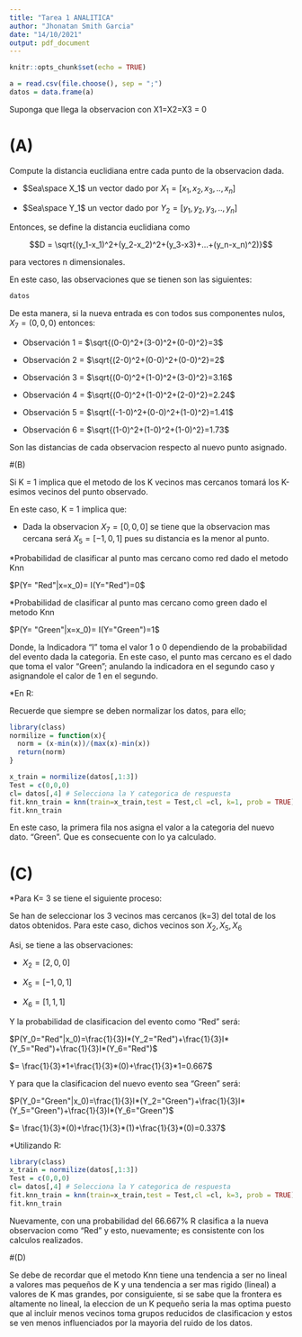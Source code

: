 ```yaml
---
title: "Tarea 1 ANALITICA"
author: "Jhonatan Smith Garcia"
date: "14/10/2021"
output: pdf_document
---
```


```r
knitr::opts_chunk$set(echo = TRUE)
```

```r
a = read.csv(file.choose(), sep = ";")
datos = data.frame(a)
```

Suponga que llega la observacion con 
X1=X2=X3 = 0

# (A) 

Compute la distancia euclidiana entre cada punto de la observacion dada. 

* $Sea\space X_1$ un vector dado  por $X_1= [x_1,x_2,x_3,..,x_n]$

* $Sea\space Y_1$ un vector dado por $Y_2= [y_1,y_2,y_3,..,y_n]$

Entonces, se define la distancia euclidiana como 

$$D = \sqrt{(y_1-x_1)^2+(y_2-x_2)^2+(y_3-x3)+...+(y_n-x_n)^2)}$$

para vectores n dimensionales. 

En este caso, las observaciones que se tienen son las siguientes:

```r
datos
```

De esta manera, si la nueva entrada es con todos sus componentes nulos, $X_7 = (0,0,0)$ entonces:

 * Observación 1 = $\sqrt{(0-0)^2+(3-0)^2+(0-0)^2}=3$
 
 * Observación 2 = $\sqrt{(2-0)^2+(0-0)^2+(0-0)^2}=2$

 * Observación 3 = $\sqrt{(0-0)^2+(1-0)^2+(3-0)^2}=3.16$

 * Observación 4 = $\sqrt{(0-0)^2+(1-0)^2+(2-0)^2}=2.24$
 
 * Observación 5 = $\sqrt{(-1-0)^2+(0-0)^2+(1-0)^2}=1.41$
 
 * Observación 6 = $\sqrt{(1-0)^2+(1-0)^2+(1-0)^2}=1.73$
 
 
 Son las distancias de cada observacion respecto al nuevo punto asignado. 

#(B)

Si K = 1 implica que el metodo de los K vecinos mas cercanos tomará los K-esimos vecinos del punto observado.

En este caso, K = 1 implica que:

 * Dada la observacion $X_7 = [0,0,0]$ se tiene que la observacion mas cercana será $X_5 = [-1, 0,1]$  pues su distancia es la menor al punto.
 
 *Probabilidad de clasificar al punto mas cercano como red dado el metodo Knn
 
 $P(Y= "Red"|x=x_0)= I(Y="Red")=0$
 
 *Probabilidad de clasificar al punto mas cercano como green dado el metodo Knn
 
 $P(Y= "Green"|x=x_0)= I(Y="Green")=1$
 
 Donde, la Indicadora "I" toma el valor 1 o 0 dependiendo de la probabilidad del evento dada la categoria. En este caso, el punto mas cercano es el dado que toma el valor "Green"; anulando la indicadora en el segundo caso y asignandole el calor de 1 en el segundo. 

 
 *En R:
 
 Recuerde que siempre se deben normalizar los datos, para ello;
 
```r
library(class)
normilize = function(x){
  norm = (x-min(x))/(max(x)-min(x))
  return(norm)
}
```
 
 
```r
x_train = normilize(datos[,1:3])
Test = c(0,0,0)
cl= datos[,4] # Selecciona la Y categorica de respuesta
fit.knn_train = knn(train=x_train,test = Test,cl =cl, k=1, prob = TRUE)
fit.knn_train
```

En este caso, la primera fila nos asigna el valor a la categoria del nuevo dato. "Green". Que es consecuente con lo ya calculado. 

# (C)

 *Para K= 3 se tiene el siguiente proceso:
 
 Se han de seleccionar los 3 vecinos mas cercanos (k=3) del total de los datos obtenidos. Para este caso, dichos vecinos son $X_2,X_5,X_6$ 
 
 Asi, se tiene a las observaciones:

 * $X_2 = [2,0,0]$

 * $X_5 = [-1,0,1]$
 
 * $X_6 = [1,1,1]$

Y la probabilidad de clasificacion del evento como "Red" será:

$P(Y_0="Red"|x_0)=\frac{1}{3}I*(Y_2="Red")+\frac{1}{3}I*(Y_5="Red")+\frac{1}{3}I*(Y_6="Red")$

$= \frac{1}{3}*1+\frac{1}{3}*(0)+\frac{1}{3}*1=0.667$
 

Y para que la clasificacion del nuevo evento sea "Green" será:

$P(Y_0="Green"|x_0)=\frac{1}{3}I*(Y_2="Green")+\frac{1}{3}I*(Y_5="Green")+\frac{1}{3}I*(Y_6="Green")$

$= \frac{1}{3}*(0)+\frac{1}{3}*(1)+\frac{1}{3}*(0)=0.337$

 *Utilizando R:


```r
library(class)
x_train = normilize(datos[,1:3])
Test = c(0,0,0)
cl= datos[,4] # Selecciona la Y categorica de respuesta
fit.knn_train = knn(train=x_train,test = Test,cl =cl, k=3, prob = TRUE)
fit.knn_train
```
Nuevamente, con una probabilidad del 66.667% R clasifica a la nueva observacion como "Red" y esto, nuevamente; es consistente con los calculos realizados.

#(D)

Se debe de recordar que el metodo Knn tiene una tendencia a ser no lineal a valores mas pequeños de K y una tendencia a ser mas rigido (lineal) a valores de K mas grandes, por consiguiente, si se sabe que la frontera es altamente no lineal, la eleccion de un K pequeño seria la mas optima puesto que al incluir menos vecinos toma grupos reducidos de clasificacion y estos se ven menos influenciados por la mayoria del ruido de los datos. 
 
 
 